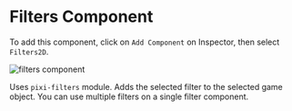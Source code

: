 
# Filters Component

To add this component, click on `Add Component` on Inspector, then select `Filters2D`.

<Image src="/studio-docs/components/filters-component.gif" alt="filters component" width={500} height={300} className="mt-6 rounded-xl overflow-hidden" />

Uses `pixi-filters` module. Adds the selected filter to the selected game object. You can use multiple filters on a single filter component.